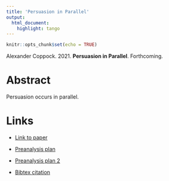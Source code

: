 ```yaml
---
title: 'Persuasion in Parallel'
output:
  html_document:
    highlight: tango
---
```


```r
knitr::opts_chunk$set(echo = TRUE)
```

Alexander Coppock. 2021. <b>Persuasion in Parallel</b>. Forthcoming.

# Abstract
Persuasion occurs in parallel.

# Links
 - <a href='coppock_2021.pdf' target='_blank'>Link to paper</a>
 - <a href='https://osf.io/wm62d'target='_blank'>Preanalysis plan</a>
 - <a href='https://osf.io/cwepv'target='_blank'>Preanalysis plan 2</a>


 - <a href='coppock_2021.bib'target='_blank'>Bibtex citation</a>

